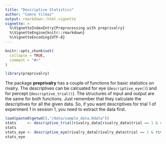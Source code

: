 ```yaml
---
title: "Descriptive Statistics"
author: "Cemre Yilmaz"
output: rmarkdown::html_vignette
vignette: >
  %\VignetteIndexEntry{Preprocessing with preprivalry}
  %\VignetteEngine{knitr::rmarkdown}
  %\VignetteEncoding{UTF-8}
---
```


```r
knitr::opts_chunk$set(
  collapse = TRUE,
  comment = "#>"
)
```

```r
library(preprivalry)
```

The package **preprivalry** has a couple of functions for basic statistics on rivalry. The descriptives can be calcuated for eye (```descriptive_eye()```) and for percept (```descriptive_trial()```). The structures of input and output are the same for both functions. Just remember that they calculate the descriptives for all the given data. So, if you want descriptives for trial 1 of experiment 1 in session 1, you need to extract the data first.

```r
load(paste0(getwd(),"/data/sample_data.Rdata"))
stats     <- descriptive_trial(rivalry_data[rivalry_data$trial == 1 & rivalry_data$run == 1,])
stats
stats_eye <- descriptive_eye(rivalry_data[rivalry_data$trial == 1 & rivalry_data$run == 1,])
stats_eye
```

